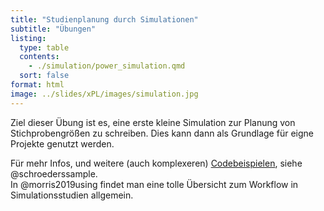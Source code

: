 ```yaml
---
title: "Studienplanung durch Simulationen"
subtitle: "Übungen"
listing: 
  type: table
  contents: 
    - ./simulation/power_simulation.qmd
  sort: false
format: html
image: ../slides/xPL/images/simulation.jpg
---
```


Ziel dieser Übung ist es, eine erste kleine Simulation zur Planung von Stichprobengrößen zu schreiben. Dies kann dann als Grundlage für eigne Projekte genutzt werden. 

:::{.callout-tip #tip-sim}
Für mehr Infos, und weitere (auch komplexeren) [Codebeispielen](https://psych-irt.netlify.app/), siehe @schroederssample.  
In @morris2019using findet man eine tolle Übersicht zum Workflow in Simulationsstudien allgemein. 
:::
